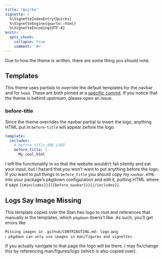 ```yaml
---
title: "Quirks"
vignette: >
  %\VignetteIndexEntry{Quirks}
  %\VignetteEngine{quarto::html}
  %\VignetteEncoding{UTF-8}
knitr:
  opts_chunk:
    collapse: true
    comment: '#>'
---
```


Due to how the theme is written, there are some thing you should note.

## Templates

This theme uses partials to override the default templates for the navbar and for `head`. These are both pinned at a [specific commit](https://github.com/r-lib/pkgdown/tree/fe04924b3df129bea60ac871614b01d87bcae147). If you notice that the theme is behind upstream, please open an issue.

### before-title

Since the theme overrides the navbar partial to insert the logo, anything HTML put in `before-title` will appear before the logo.

``` yaml
template:
  includes:
    # before_title_AND_LOGO
    before_title: |
      My_cool_html
```

I left the functionality in so that the website wouldn't fail silently and eat your input, but I hazard that you won't want to put anything before the logo. If you want to put things in `before_title` you should copy my `navbar.HTML` into your package's pkgdown configuration and edit it, putting HTML where it says `{{#includes}}{{{before_navbar}}}{{/includes}}`.

## Logs Say Image Missing

This template copies over the Stan hex logo to root and references that manually in the templates, which `pkgdown` doens't like. As such, you'll get errors like

```         
Missing images in .github/CONTRIBUTING.md: logo.png
ℹ pkgdown can only use images in man/figures and vignettes
```

If you actually navigate to that page the logo will be there. I may fix/change this by referencing man/figures/logo (which is also copied over).
